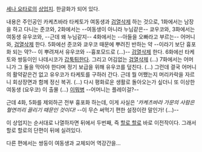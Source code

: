 [[세나 요타로]]의 [[상업지]]. 한글화가 되어 있다.

내용은 주인공인 카케츠바라 타케토가 여동생과 [[검열삭제]] 하는 것으로,
1화에서는 남장을 하고 다니는 준코와,
2화에서는 --여동생이 아니라 누님같은-- 쿄우코와,
3화에서는 여동생 유우코와, --근데 왜 누님같지--
4화에서는 --아들을 오빠라고 부르는-- 어머니와, [[검열삭제]] 한다.
5화에선 준코와 쿄우코 때문에 뿌려진 반하는 약 --이라기 보단 흉포화 되는 약?-- 이 뿌려져서 유우코와 --흉포모드로 (...)-- [[검열삭제]] 한다.
6화에선 타케토와 쌍둥이인 나데시코가 [[갑툭튀]]한다.
그리고 어김없는 [[검열삭제]] (...)
7화에서는 어머니가 그 둘을 막아야 한다며 정기 보급을 위해 유우코를 덮친다. (...) 그런데 결국 어머니의 활약같은건 없고 유우코가 타케토를 구하러 간다.
근데 뭘 어쨌는지 머리카락을 자르니 회상장면과 함께 정신 복귀. (...)
다시 평화로운 생활로 돌아오는가 싶더니 또 이상한 여동생 (요우코) 이 출몰 (...) [[이뭐병]] --어머니는 플레이걸?--

근데 4화, 5화를 제외하곤 전부 흉포화 하는데, 이게 사실은
'''카케츠바라 가문의 사람은 혈연끼리 끌리기 때문인 것이다!'' --이 무슨 써먹기 편한 설정이란 말인가! (...)--

이 상업지는 순서대로 나열하자면 뒤에서 두번째, 즉 [[할로 할로]] 바로 이전작이다. 그래서 할로 할로의 단편이 뒤에 실려있다.

다른 편에서는 쌍둥이 여동생과 교체되어 역강간을...
